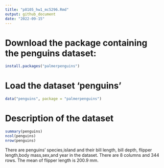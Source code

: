 ```yaml
---
title: "p8105_hw1_mc5296.Rmd"
output: github_document
date: "2022-09-15"
---
```


# Download the package containing the penguins dataset:

```r
install.packages("palmerpenguins")
```

# Load the dataset 'penguins'

```r
data("penguins", package = "palmerpenguins")
```

# Description of the dataset

```r
summary(penguins)
ncol(penguins)
nrow(penguins)
```
There are penguins' species,island and their bill length, bill depth, flipper length,body mass,sex,and year in the dataset. There are 8 columns and 344 rows. The mean of flipper length is 200.9 mm.


